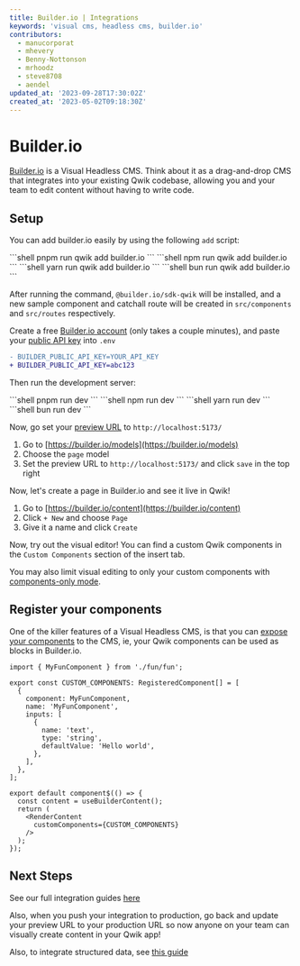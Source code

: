 ```yaml
---
title: Builder.io | Integrations
keywords: 'visual cms, headless cms, builder.io'
contributors:
  - manucorporat
  - mhevery
  - Benny-Nottonson
  - mrhoodz
  - steve8708
  - aendel
updated_at: '2023-09-28T17:30:02Z'
created_at: '2023-05-02T09:18:30Z'
---
```



# Builder.io

[Builder.io](https://builder.io/) is a Visual Headless CMS. Think about it as a drag-and-drop CMS that integrates into your existing Qwik codebase, allowing you and your team to edit content without having to write code.

## Setup

You can add builder.io easily by using the following `add` script:


<PackageManagerTabs>
<span q:slot="pnpm">
```shell
pnpm run qwik add builder.io
```
</span>
<span q:slot="npm">
```shell
npm run qwik add builder.io
```
</span>
<span q:slot="yarn">
```shell
yarn run qwik add builder.io
```
</span>
<span q:slot="bun">
```shell
bun run qwik add builder.io
```
</span>
</PackageManagerTabs>

After running the command, `@builder.io/sdk-qwik` will be installed, and a new sample component and catchall route will be created in `src/components` and `src/routes` respectively.

Create a free [Builder.io account](https://builder.io/signup) (only takes a couple minutes), and paste your [public API key](https://www.builder.io/c/docs/using-your-api-key) into `.env`

```diff
- BUILDER_PUBLIC_API_KEY=YOUR_API_KEY
+ BUILDER_PUBLIC_API_KEY=abc123
```

Then run the development server:

<PackageManagerTabs>
<span q:slot="pnpm">
```shell
pnpm run dev
```
</span>
<span q:slot="npm">
```shell
npm run dev
```
</span>
<span q:slot="yarn">
```shell
yarn run dev
```
</span>
<span q:slot="bun">
```shell
bun run dev
```
</span>
</PackageManagerTabs>

Now, go set your [preview URL](https://www.builder.io/c/docs/guides/preview-url) to `http://localhost:5173/`

1. Go to [https://builder.io/models](https://builder.io/models)
2. Choose the `page` model
3. Set the preview URL to `http://localhost:5173/` and click `save` in the top right

Now, let's create a page in Builder.io and see it live in Qwik!

1. Go to [https://builder.io/content](https://builder.io/content)
2. Click `+ New` and choose `Page`
3. Give it a name and click `Create`

Now, try out the visual editor! You can find a custom Qwik components
in the `Custom Components` section of the insert tab.

You may also limit visual editing to only your custom components with [components-only mode](https://www.builder.io/c/docs/guides/components-only-mode).

## Register your components

One of the killer features of a Visual Headless CMS, is that you can [expose your components](https://www.builder.io/c/docs/custom-components-setup) to the CMS, ie, your Qwik components can be used as blocks in Builder.io.

```tsx
import { MyFunComponent } from './fun/fun';

export const CUSTOM_COMPONENTS: RegisteredComponent[] = [
  {
    component: MyFunComponent,
    name: 'MyFunComponent',
    inputs: [
      {
        name: 'text',
        type: 'string',
        defaultValue: 'Hello world',
      },
    ],
  },
];

export default component$(() => {
  const content = useBuilderContent();
  return (
    <RenderContent
      customComponents={CUSTOM_COMPONENTS}
    />
  );
});
```

## Next Steps

See our full integration guides [here](https://www.builder.io/c/docs/developers)

Also, when you push your integration to production, go back and update your preview URL to your production URL so now anyone on your team can visually create content in your Qwik app!

Also, to integrate structured data, see [this guide](https://www.builder.io/c/docs/integrate-cms-data)

